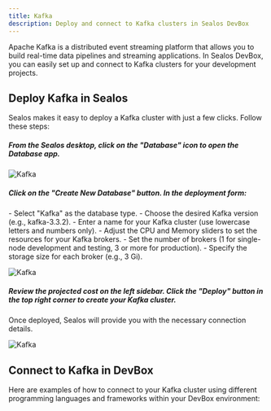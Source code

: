 ```yaml
---
title: Kafka
description: Deploy and connect to Kafka clusters in Sealos DevBox
---
```


Apache Kafka is a distributed event streaming platform that allows you to build real-time data pipelines and streaming applications. In Sealos DevBox, you can easily set up and connect to Kafka clusters for your development projects.

## Deploy Kafka in Sealos

Sealos makes it easy to deploy a Kafka cluster with just a few clicks. Follow these steps:

<div className='fd-steps [&_h5]:fd-step'>

<h5>From the Sealos desktop, click on the "Database" icon to open the Database app.</h5>

![Kafka](./images/kafka-1.jpeg)

<h5>Click on the "Create New Database" button. In the deployment form:</h5>
   - Select "Kafka" as the database type.
   - Choose the desired Kafka version (e.g., kafka-3.3.2).
   - Enter a name for your Kafka cluster (use lowercase letters and numbers only).
   - Adjust the CPU and Memory sliders to set the resources for your Kafka brokers.
   - Set the number of brokers (1 for single-node development and testing, 3 or more for production).
   - Specify the storage size for each broker (e.g., 3 Gi).

![Kafka](./images/kafka-2.png)

<h5>Review the projected cost on the left sidebar. Click the "Deploy" button in the top right corner to create your Kafka cluster.</h5>

</div>

Once deployed, Sealos will provide you with the necessary connection details.

![Kafka](./images/kafka-3.png)

## Connect to Kafka in DevBox

Here are examples of how to connect to your Kafka cluster using different programming languages and frameworks within your DevBox environment:

<Cards>
  <Card title="Connect to Kafka with Go in Sealos DevBox" href="./kafka/go" />
  <Card title="Connect to Kafka with Java in Sealos DevBox" href="./kafka/java" />
  <Card title="Connect to Kafka with Node.js in Sealos DevBox" href="./kafka/nodejs" />
  <Card title="Connect to Kafka with PHP in Sealos DevBox" href="./kafka/php" />
  <Card title="Connect to Kafka with Python in Sealos DevBox" href="./kafka/python" />
  <Card title="Connect to Kafka with Rust in Sealos DevBox" href="./kafka/rust" />
</Cards>